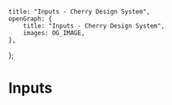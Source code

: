 
	title: "Inputs - Cherry Design System",
	openGraph: {
		title: "Inputs - Cherry Design System",
		images: OG_IMAGE,
	},
};

# Inputs
